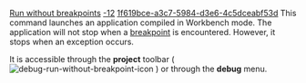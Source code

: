 [[Property:title|Run without breakpoints]]
[[Property:weight|-12]]
[[Property:uuid|1f619bce-a3c7-5984-d3e6-4c5dceabf53d]]
This command launches an application compiled in Workbench mode. The application will not stop when a [[Breakpoints: Introduction|breakpoint]]  is encountered. However, it stops when an exception occurs. 

It is accessible through the '''project''' toolbar (  [[Image:debug-run-without-breakpoint-icon]]  ) or through the '''debug''' menu. 

{{seealso| [[Eiffel Debugger Execution: Introduction|Execution commands]], [[Generating executables|Compiling in Workbench mode]]  }}





